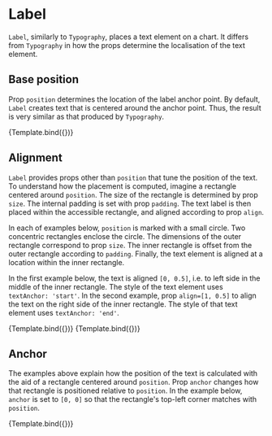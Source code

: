 
# Label

<Meta title="Core/Components/Text/Label" />

`Label`, similarly to `Typography`, places a text element on a chart.
It differs from `Typography` in how the props determine the localisation of the text element.

<ArgsTable of={Label} />

## Base position

Prop `position` determines the location of the label anchor point.
By default, `Label` creates text that is centered around the anchor point.
Thus, the result is very similar as that produced by `Typography`.

<Canvas>
    <Story
        name="default"
        args={{
            position: [0, 0],
            children: 'label',
        }}
        component={Label}
        decorators={[ChartDecorator]}
    >
        {Template.bind({})}
    </Story>
</Canvas>

## Alignment

`Label` provides props other than `position` that tune the position of the text.
To understand how the placement is computed, imagine a rectangle centered around `position`.
The size of the rectangle is determined by prop `size`. The internal padding is set
with prop `padding`. The text label is then placed within the accessible rectangle,
and aligned according to prop `align`.

In each of examples below, `position` is marked with a small circle.
Two concentric rectangles enclose the circle.
The dimensions of the outer rectangle correspond to prop `size`.
The inner rectangle is offset from the outer rectangle according to `padding`.
Finally, the text element is aligned at a location within the inner rectangle.

In the first example below, the text is aligned `[0, 0.5]`, i.e. to left side in the middle of the inner rectangle.
The style of the text element uses `textAnchor: 'start'`.
In the second example, prop `align=[1, 0.5]` to align the text on the right side of the inner rectangle.
The style of that text element uses `textAnchor: 'end'`.

<Canvas>
    <Story
        name="aligned middle-left"
        args={{
            position: [160, 110],
            size: [160, 50],
            padding: [5, 15, 5, 15],
            align: [0, 0.5],
            style: { textAnchor: 'start' },
            children: 'abc abc',
        }}
        component={Label}
        decorators={[ChartForLabelDecorator]}
    >
        {Template.bind({})}
    </Story>
    <Story
        name="aligned middle-right"
        args={{
            position: [160, 110],
            size: [160, 50],
            padding: [5, 15, 5, 15],
            align: [1, 0.5],
            style: { textAnchor: 'end' },
            children: 'abc abc',
        }}
        component={Label}
        decorators={[ChartForLabelDecorator]}
    >
        {Template.bind({})}
    </Story>
</Canvas>

## Anchor

The examples above explain how the position of the text is calculated with the aid of a rectangle centered around `position`.
Prop `anchor` changes how that rectangle is positioned relative to `position`.
In the example below, `anchor` is set to `[0, 0]` so that the rectangle's top-left corner matches with `position`.

<Canvas>
    <Story
        name="anchored top-left"
        args={{
            position: [160, 110],
            size: [160, 50],
            padding: [5, 15, 5, 15],
            align: [0, 0.5],
            anchor: [0, 0],
            style: { textAnchor: 'start' },
            children: 'abc abc',
        }}
        component={Label}
        decorators={[ChartForAnchoredLabelDecorator]}
    >
        {Template.bind({})}
    </Story>
</Canvas>

